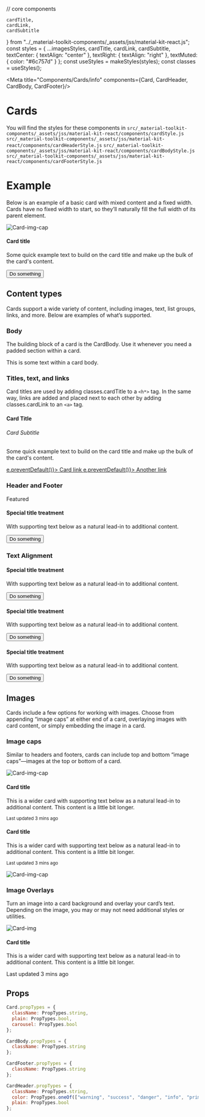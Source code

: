 // core components

    cardTitle,
    cardLink,
    cardSubtitle
} from "../_material-toolkit-components/_assets/jss/material-kit-react.js";
const styles = {
  ...imagesStyles,
  cardTitle,
  cardLink,
  cardSubtitle,
  textCenter: {
    textAlign: "center"
  },
  textRight: {
    textAlign: "right"
  },
  textMuted: {
    color: "#6c757d"
  }
};
const useStyles = makeStyles(styles);
const classes = useStyles();

<Meta title="Components/Cards/info" components={Card, CardHeader, CardBody, CardFooter}/>

# Cards

You will find the styles for these components in
`src/_material-toolkit-components/_assets/jss/material-kit-react/components/cardStyle.js`
`src/_material-toolkit-components/_assets/jss/material-kit-react/components/cardHeaderStyle.js`
`src/_material-toolkit-components/_assets/jss/material-kit-react/components/cardBodyStyle.js`
`src/_material-toolkit-components/_assets/jss/material-kit-react/components/cardFooterStyle.js`

# Example
Below is an example of a basic card with mixed content and a fixed width. Cards have no fixed width to start, so they’ll naturally fill the full width of its parent element.

<Canvas>
<Story name="Cards">
    <Card style={{width: "20rem"}}>
      <img
        style={{height: "180px", width: "100%", display: "block"}}
        className={classes.imgCardTop}
        src="..."
        alt="Card-img-cap"
      />
      <CardBody>
        <h4 className={classes.cardTitle}>Card title</h4>
        <p>Some quick example text to build on the card title and make up the bulk of the card's content.</p>
        <Button color="primary">Do something</Button>
      </CardBody>
    </Card>
</Story>
</Canvas>

## Content types

Cards support a wide variety of content, including images, text, list groups, links, and more. Below are examples of what’s supported.

### Body

The building block of a card is the CardBody. Use it whenever you need a padded section within a card.

<Canvas>
<Story name="Card2">
    <Card>
      <CardBody>
        This is some text within a card body.
      </CardBody>
    </Card>
</Story>
</Canvas>

### Titles, text, and links

Card titles are used by adding classes.cardTitle to a `<h*>` tag. In the same way, links are added and placed next to each other by adding classes.cardLink to an `<a>` tag.

<Canvas>
<Story name="Card3">
    <Card style={{width: "20rem"}}>
      <CardBody>
        <h4 className={classes.cardTitle}>Card Title</h4>
        <h6 className={classes.cardSubtitle}>Card Subtitle</h6>
        <p>
          Some quick example text to build on the card title and
          make up the bulk of the card's content.
        </p>
        <a
          href="#pablo"
          className={classes.cardLink}
          onClick={(e) => e.preventDefault()}>
          Card link
        </a>
        <a
          href="#pablo"
          className={classes.cardLink}
          onClick={(e) => e.preventDefault()}>
          Another link
        </a>
      </CardBody>
    </Card>
</Story>
</Canvas>

### Header and Footer

<Canvas>
<Story name="Card4">
    <Card style={{width: "20rem"}}>
      <CardHeader color="warning">Featured</CardHeader>
      <CardBody>
        <h4 className={classes.cardTitle}>Special title treatment</h4>
        <p>
          With supporting text below as a
          natural lead-in to additional content.
        </p>
        <Button color="primary">Do something</Button>
      </CardBody>
    </Card>
</Story>
</Canvas>

### Text Alignment

<Canvas>
<Story name="Card5">
    <div>
      <Card style={{width: "20rem"}}>
        <CardBody>
          <h4 className={classes.cardTitle}>Special title treatment</h4>
          <p>
            With supporting text below as a
            natural lead-in to additional content.
          </p>
          <Button color="primary">Do something</Button>
        </CardBody>
      </Card>
      <Card className={classes.textCenter} style={{width: "20rem"}}>
        <CardBody>
          <h4 className={classes.cardTitle}>Special title treatment</h4>
          <p>
            With supporting text below as a
            natural lead-in to additional content.
          </p>
          <Button color="primary">Do something</Button>
        </CardBody>
      </Card>
      <Card className={classes.textRight} style={{width: "20rem"}}>
        <CardBody>
          <h4 className={classes.cardTitle}>Special title treatment</h4>
          <p>
            With supporting text below as a
            natural lead-in to additional content.
          </p>
          <Button color="primary">Do something</Button>
        </CardBody>
      </Card>
    </div>
</Story>
</Canvas>

## Images

Cards include a few options for working with images. Choose from appending “image caps” at either end of a card, overlaying images with card content, or simply embedding the image in a card.

### Image caps

Similar to headers and footers, cards can include top and bottom “image caps”—images at the top or bottom of a card.

<Canvas>
<Story name="Card6">
    <div>
      <Card>
        <img className={classes.imgCardTop} src="..." alt="Card-img-cap" />
        <CardBody>
          <h4 className={classes.cardTitle}>Card title</h4>
          <p>This is a wider card with supporting text below as a natural lead-in to additional content. This content is a little bit longer.</p>
          <p><small className={classes.textMuted}>Last updated 3 mins ago</small></p>
        </CardBody>
      </Card>
      <Card>
        <CardBody>
          <h4 className={classes.cardTitle}>Card title</h4>
          <p>This is a wider card with supporting text below as a natural lead-in to additional content. This content is a little bit longer.</p>
          <p><small className={classes.textMuted}>Last updated 3 mins ago</small></p>
        </CardBody>
        <img className={classes.imgCardBottom} src="..." alt="Card-img-cap" />
      </Card>
    </div>
</Story>
</Canvas>

### Image Overlays

Turn an image into a card background and overlay your card’s text. Depending on the image, you may or may not need additional styles or utilities.

<Canvas>
<Story name="Card7">
    <Card>
      <img className={classes.imgCard} src="..." alt="Card-img" />
      <div className={classes.imgCardOverlay}>
        <h4 className={classes.cardTitle}>Card title</h4>
        <p>This is a wider card with supporting text below as a natural lead-in to additional content. This content is a little bit longer.</p>
        <p>Last updated 3 mins ago</p>
      </div>
    </Card>
</Story>
</Canvas>

## Props

```javascript
Card.propTypes = {
  className: PropTypes.string,
  plain: PropTypes.bool,
  carousel: PropTypes.bool
};

CardBody.propTypes = {
  className: PropTypes.string
};

CardFooter.propTypes = {
  className: PropTypes.string
};

CardHeader.propTypes = {
  className: PropTypes.string,
  color: PropTypes.oneOf(["warning", "success", "danger", "info", "primary"]),
  plain: PropTypes.bool
};
```
